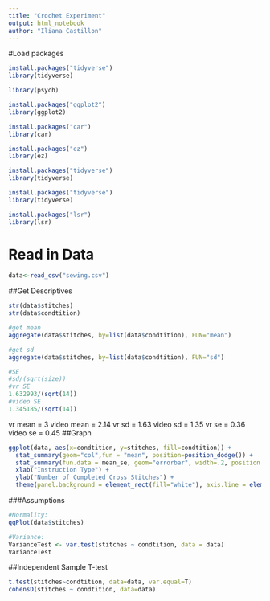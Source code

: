 ```yaml
---
title: "Crochet Experiment"
output: html_notebook
author: "Iliana Castillon"
---
```


#Load packages
```r
install.packages("tidyverse")
library(tidyverse)

library(psych)

install.packages("ggplot2")
library(ggplot2)

install.packages("car")
library(car)

install.packages("ez")
library(ez)

install.packages("tidyverse")
library(tidyverse)

install.packages("tidyverse")
library(tidyverse)

install.packages("lsr")
library(lsr)
```
# Read in Data
```r
data<-read_csv("sewing.csv")
```
##Get Descriptives
```r
str(data$stitches)
str(data$condtition)

#get mean
aggregate(data$stitches, by=list(data$condtition), FUN="mean")

#get sd
aggregate(data$stitches, by=list(data$condtition), FUN="sd")

#SE
#sd/(sqrt(size))
#vr SE
1.632993/(sqrt(14))
#video SE
1.345185/(sqrt(14))
```

vr mean = 3	
video mean = 2.14
vr sd = 1.63
video sd = 1.35
vr se = 0.36	
video se = 0.45
##Graph
```r
ggplot(data, aes(x=condtition, y=stitches, fill=condtition)) +
  stat_summary(geom="col",fun = "mean", position=position_dodge()) +
  stat_summary(fun.data = mean_se, geom="errorbar", width=.2, position = position_dodge(1)) +
  xlab("Instruction Type") +
  ylab("Number of Completed Cross Stitches") +
  theme(panel.background = element_rect(fill="white"), axis.line = element_line(size = 0.5, color = "black"))
```

###Assumptions
```r
#Normality:
qqPlot(data$stitches)

#Variance:
VarianceTest <- var.test(stitches ~ condtition, data = data)
VarianceTest
```

##Independent Sample T-test
```r
t.test(stitches~condtition, data=data, var.equal=T)
cohensD(stitches ~ condtition, data=data)
```